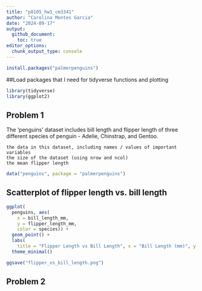 ```yaml
---
title: "p8105_hw1_cm3341"
author: "Carolina Montes Garcia"
date: "2024-09-17"
output: 
  github_document:
    toc: true 
editor_options: 
  chunk_output_type: console
---
```


```r
install.packages("palmerpenguins")

```

##Load packages that I need for tidyverse functions and plotting
```r
library(tidyverse)
library(ggplot2)
```


## Problem 1
The 'penguins' dataset includes bill length and flipper length of three different species of penguin - Adelie, Chinstrap, and Gentoo. 

    the data in this dataset, including names / values of important variables
    the size of the dataset (using nrow and ncol)
    the mean flipper length



```r
data("penguins", package = "palmerpenguins")


```

## Scatterplot of flipper length vs. bill length
```r
ggplot(
  penguins, aes(
    x = bill_length_mm, 
    y = flipper_length_mm, 
    color = species)) +
  geom_point() +
  labs(
    title = "Flipper Length vs Bill Length", x = "Bill Length (mm)", y = "Flipper Length (mm)") +
  theme_minimal()

ggsave("flipper_vs_bill_length.png")
```


## Problem 2

```r

```


